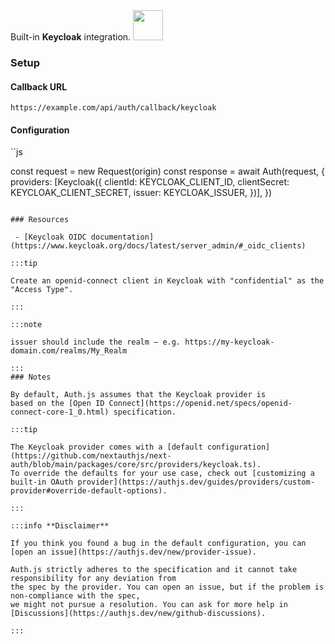 <div
  style={{
    backgroundColor: "#000",
    display: "flex",
    justifyContent: "space-between",
    color: "#fff",
    padding: 16,
  }}
>
  <span>
    Built-in <b>Keycloak</b> integration.
  </span>
  <a href="https://keycloak.com">
    <img
      style={{ display: "block" }}
      src="/img/providers/keycloak.svg"
      height="48"
      width="48"
    />
  </a>
</div>

### Setup

#### Callback URL

```
https://example.com/api/auth/callback/keycloak
```

#### Configuration

``js

const request = new Request(origin)
const response = await Auth(request, {
providers: [Keycloak({ clientId: KEYCLOAK_CLIENT_ID, clientSecret: KEYCLOAK_CLIENT_SECRET, issuer: KEYCLOAK_ISSUER, })],
})

```

### Resources

 - [Keycloak OIDC documentation](https://www.keycloak.org/docs/latest/server_admin/#_oidc_clients)

:::tip

Create an openid-connect client in Keycloak with "confidential" as the "Access Type".

:::

:::note

issuer should include the realm – e.g. https://my-keycloak-domain.com/realms/My_Realm

:::
### Notes

By default, Auth.js assumes that the Keycloak provider is
based on the [Open ID Connect](https://openid.net/specs/openid-connect-core-1_0.html) specification.

:::tip

The Keycloak provider comes with a [default configuration](https://github.com/nextauthjs/next-auth/blob/main/packages/core/src/providers/keycloak.ts).
To override the defaults for your use case, check out [customizing a built-in OAuth provider](https://authjs.dev/guides/providers/custom-provider#override-default-options).

:::

:::info **Disclaimer**

If you think you found a bug in the default configuration, you can [open an issue](https://authjs.dev/new/provider-issue).

Auth.js strictly adheres to the specification and it cannot take responsibility for any deviation from
the spec by the provider. You can open an issue, but if the problem is non-compliance with the spec,
we might not pursue a resolution. You can ask for more help in [Discussions](https://authjs.dev/new/github-discussions).

:::
```
